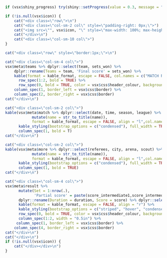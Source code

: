 ```r
if (vsx$shiny_progress) try(shiny::setProgress(value = 0.3, message = "Generating header"), silent = TRUE)
```

```r
if (!is.null(vsx$icon)) {
    cat("<div class=\"row\">\n")
    cat("<div class=\"col-sm-2 col\" style=\"padding-right: 0px;\">")
    cat("<img src=\"", vsx$icon, "\" style=\"max-width: 100%; max-height: 100%;\" />\n", sep = "")
    cat("</div>\n")
    cat("<div class=\"col-sm-10 col\">")
}

cat("<div class=\"row\" style=\"border:1px;\">\n")

cat("<div class=\"col-sm-4 col\">")
vsx$meta$teams %>% dplyr::select(team, sets_won) %>% 
    dplyr::rename(Teams = team, 'Final score' = sets_won) %>%
    kable(format = kable_format, escape = FALSE, col.names = c("MATCH RESULT", "")) %>% kable_styling(bootstrap_options = c("striped", "hover"), full_width = TRUE, font_size = 15) %>%
      row_spec(1:2, bold = TRUE) %>%
      row_spec(0, bold = TRUE, color = vsx$css$header_colour, background = vsx$css$header_background ) %>%
    column_spec(1, border_left = vsx$css$border) %>% 
    column_spec(2, border_right = vsx$css$border)
cat("</div>\n")

cat("<div class=\"col-sm-2 col\">")
kable(vsx$meta$match %>% dplyr::select(date, time, season, league) %>% mutate_all(to_char_noNA) %>% pivot_longer(cols = 1:4) %>% 
            mutate(name = str_to_title(name)),
            format = kable_format, escape = FALSE, align = "l",col.names = NULL) %>%
      kable_styling(bootstrap_options = c("condensed"), full_width = TRUE, font_size = 9) %>%
      column_spec(1, bold = T)
cat("</div>\n")

cat("<div class=\"col-sm-2 col\">")
kable(vsx$meta$more %>% dplyr::select(referees, city, arena, scout) %>% mutate_all(to_char_noNA) %>% pivot_longer(cols = 1:4) %>%
            mutate(name = str_to_title(name)),
            format = kable_format, escape = FALSE, align = "l",col.names = NULL) %>%
      kable_styling(bootstrap_options = c("condensed"), full_width = TRUE, font_size = 9) %>%
      column_spec(1, bold = TRUE)
cat("</div>\n")

cat("<div class=\"col-sm-4 col\">")
vsx$meta$result %>% 
      mutate(Set = 1:nrow(.),
             'Partial score' = paste(score_intermediate1,score_intermediate2,score_intermediate3)) %>%
      dplyr::rename(Duration = duration, Score = score) %>% dplyr::select(Set, Duration, 'Partial score', Score) %>% 
      kable(format = kable_format, escape = FALSE, align = "r") %>%
      kable_styling(bootstrap_options = c("striped", "hover", "condensed"), full_width = TRUE, font_size = 11) %>%
      row_spec(0, bold = TRUE, color = vsx$css$header_colour, background = vsx$css$header_background) %>%
      column_spec(1:2, width = "0.5in") %>%
     column_spec(1, border_left = vsx$css$border) %>% 
    column_spec(4, border_right = vsx$css$border)
cat("</div>\n")
cat("</div>\n")
if (!is.null(vsx$icon)) {
    cat("</div></div>\n")
}
```

